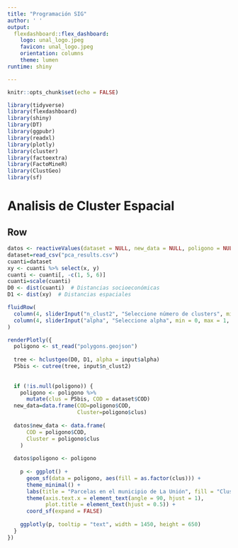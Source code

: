 ```yaml
---
title: "Programación SIG"
author: ' '
output:
  flexdashboard::flex_dashboard:
    logo: unal_logo.jpeg
    favicon: unal_logo.jpeg
    orientation: columns
    theme: lumen
runtime: shiny

---
```


```r
knitr::opts_chunk$set(echo = FALSE)
```

```r
library(tidyverse)
library(flexdashboard)
library(shiny)
library(DT)
library(ggpubr)
library(readxl)
library(plotly)
library(cluster)
library(factoextra)
library(FactoMineR)
library(ClustGeo)
library(sf)
```
Analisis de Cluster Espacial
=====================================================

Row {.tabset } 
--------------------------------------------
```r
datos <- reactiveValues(dataset = NULL, new_data = NULL, poligono = NULL)
dataset=read_csv("pca_results.csv")
cuanti=dataset
xy <- cuanti %>% select(x, y)
cuanti <- cuanti[, -c(1, 5, 6)]
cuanti=scale(cuanti)
D0 <- dist(cuanti)  # Distancias socioeconómicas
D1 <- dist(xy)  # Distancias espaciales
```


```r
fluidRow(
  column(4, sliderInput("n_clust2", "Seleccione número de clusters", min = 1, max = 10, value = 5)),
  column(4, sliderInput("alpha", "Seleccione alpha", min = 0, max = 1, value = 0.1))
)

```
```r
renderPlotly({
  poligono <- st_read("polygons.geojson")
  
  tree <- hclustgeo(D0, D1, alpha = input$alpha)
  P5bis <- cutree(tree, input$n_clust2)
  
  
  if (!is.null(poligono)) {
    poligono <- poligono %>%
      mutate(clus = P5bis, COD = dataset$COD)
  new_data=data.frame(COD=poligono$COD,
                      Cluster=poligono$clus)
  
  datos$new_data <- data.frame(
      COD = poligono$COD,
      Cluster = poligono$clus
    )
    
  datos$poligono <- poligono 
  
    p <- ggplot() +
      geom_sf(data = poligono, aes(fill = as.factor(clus))) +
      theme_minimal() +
      labs(title = "Parcelas en el municipio de La Unión", fill = "Cluster") +
      theme(axis.text.x = element_text(angle = 90, hjust = 1),
            plot.title = element_text(hjust = 0.5)) +
      coord_sf(expand = FALSE)
    
    ggplotly(p, tooltip = "text", width = 1450, height = 650)
  }
})



```
